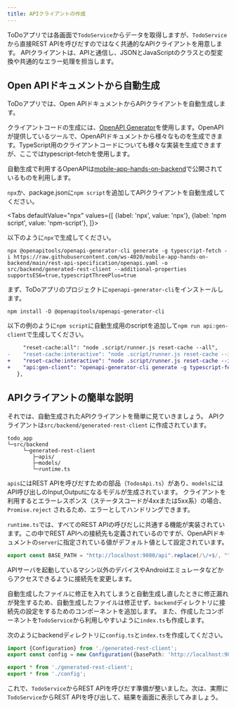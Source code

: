 ```yaml
---
title: APIクライアントの作成
---
```



ToDoアプリでは各画面で`TodoService`からデータを取得しますが、`TodoService`から直接REST APIを呼びだすのではなく共通的なAPIクライアントを用意します。
APIクライアントは、APIと通信し、JSONとJavaScriptのクラスとの型変換や共通的なエラー処理を担当します。

## Open APIドキュメントから自動生成

ToDoアプリでは、Open APIドキュメントからAPIクライアントを自動生成します。

クライアントコードの生成には、[OpenAPI Generator](https://openapi-generator.tech/)を使用します。OpenAPIが提供しているツールで、OpenAPIドキュメントから様々なものを生成できます。TypeScript用のクライアントコードについても様々な実装を生成できますが、ここではtypescript-fetchを使用します。

自動生成で利用するOpenAPIは[mobile-app-hands-on-backend](https://github.com/ws-4020/mobile-app-hands-on-backend/tree/main/rest-api-specification)で公開されているものを利用します。

`npx`か、package.jsonに`npm script`を追加してAPIクライアントを自動生成してください。

<!-- textlint-disable ja-technical-writing/sentence-length,ja-technical-writing/max-comma,ja-spacing/ja-no-space-around-parentheses,jtf-style/3.3.かっこ類と隣接する文字の間のスペースの有無,ja-technical-writing/ja-no-mixed-period,ja-technical-writing/no-unmatched-pair -->

<Tabs
  defaultValue="npx"
  values={[
    {label: 'npx', value: 'npx'},
    {label: 'npm script', value: 'npm-script'},
  ]}>

<!-- textlint-enable ja-technical-writing/sentence-length,ja-technical-writing/max-comma,ja-spacing/ja-no-space-around-parentheses,jtf-style/3.3.かっこ類と隣接する文字の間のスペースの有無,ja-technical-writing/ja-no-mixed-period,ja-technical-writing/no-unmatched-pair -->

<TabItem value="npx">

以下のように`npx`で生成してください。

```console
npx @openapitools/openapi-generator-cli generate -g typescript-fetch -i https://raw.githubusercontent.com/ws-4020/mobile-app-hands-on-backend/main/rest-api-specification/openapi.yaml -o src/backend/generated-rest-client --additional-properties supportsES6=true,typescriptThreePlus=true
```

</TabItem>

<TabItem value="npm-script">

まず、ToDoアプリのプロジェクトに`openapi-generator-cli`をインストールします。

```console
npm install -D @openapitools/openapi-generator-cli
```

以下の例のように`npm script`に自動生成用のscriptを追加して`npm run api:gen-client`で生成してください。

```diff title="package.json"
     "reset-cache:all": "node .script/runner.js reset-cache --all",
-    "reset-cache:interactive": "node .script/runner.js reset-cache --interactive"
+    "reset-cache:interactive": "node .script/runner.js reset-cache --interactive",
+    "api:gen-client": "openapi-generator-cli generate -g typescript-fetch -i https://raw.githubusercontent.com/ws-4020/mobile-app-hands-on-backend/main/rest-api-specification/openapi.yaml -o src/backend/generated-rest-client --additional-properties supportsES6=true,typescriptThreePlus=true"
   },
```

</TabItem>

</Tabs>

## APIクライアントの簡単な説明

それでは、自動生成されたAPIクライアントを簡単に見ていきましょう。
APIクライアントは`src/backend/generated-rest-client` に作成されています。

```console
todo_app
└─src/backend
     └─generated-rest-client
        ├─apis/
        ├─models/
        └─runtime.ts
```

`apis`にはREST APIを呼びだすための部品（`TodosApi.ts`）があり、`models`にはAPI呼び出しのInput,Outputになるモデルが生成されています。
クライアントを利用するとエラーレスポンス（ステータスコードが4xxまたは5xx系）の場合、`Promise.reject` されるため、エラーとしてハンドリングできます。

`runtime.ts`では、すべてのREST APIの呼びだしに共通する機能が実装されています。この中でREST APIへの接続先も定義されているのですが、OpenAPIドキュメントの`server`に指定されている値がデフォルト値として設定されています。

```typescript title="src/backend/generated-rest-client/runtime.ts"
export const BASE_PATH = "http://localhost:9080/api".replace(/\/+$/, "");
```

APIサーバを起動しているマシン以外のデバイスやAndroidエミュレータなどからアクセスできるように接続先を変更します。

自動生成したファイルに修正を入れてしまうと自動生成し直したときに修正漏れが発生するため、自動生成したファイルは修正せず、`backend`ディレクトリに接続先の設定をするためのコンポーネントを追加します。
また、作成したコンポーネントを`TodoService`から利用しやすいように`index.ts`も作成します。

次のようにbackendディレクトリに`config.ts`と`index.ts`を作成してください。

```typescript title="src/backend/config.ts"
import {Configuration} from './generated-rest-client';
export const config = new Configuration({basePath: 'http://localhost:9080/api'});
```

```typescript title="src/backend/index.ts"
export * from './generated-rest-client';
export * from './config';
```

これで、`TodoService`からREST APIを呼びだす準備が整いました。次は、実際に`TodoService`からREST APIを呼び出して、結果を画面に表示してみましょう。
